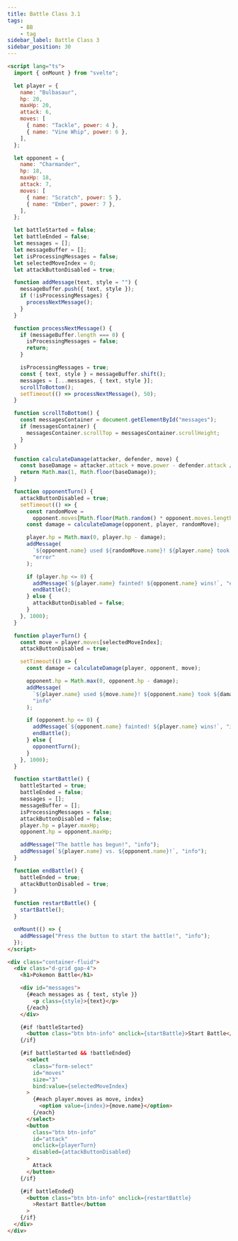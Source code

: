 ```yaml
--- 
title: Battle Class 3.1
tags: 
    - BB
    - tag
sidebar_label: Battle Class 3
sidebar_position: 30 
---
```



```html title="Battle.svelte"
<script lang="ts">
  import { onMount } from "svelte";

  let player = {
    name: "Bulbasaur",
    hp: 20,
    maxHp: 20,
    attack: 6,
    moves: [
      { name: "Tackle", power: 4 },
      { name: "Vine Whip", power: 6 },
    ],
  };

  let opponent = {
    name: "Charmander",
    hp: 18,
    maxHp: 18,
    attack: 7,
    moves: [
      { name: "Scratch", power: 5 },
      { name: "Ember", power: 7 },
    ],
  };

  let battleStarted = false;
  let battleEnded = false;
  let messages = [];
  let messageBuffer = [];
  let isProcessingMessages = false;
  let selectedMoveIndex = 0;
  let attackButtonDisabled = true;

  function addMessage(text, style = "") {
    messageBuffer.push({ text, style });
    if (!isProcessingMessages) {
      processNextMessage();
    }
  }

  function processNextMessage() {
    if (messageBuffer.length === 0) {
      isProcessingMessages = false;
      return;
    }

    isProcessingMessages = true;
    const { text, style } = messageBuffer.shift();
    messages = [...messages, { text, style }];
    scrollToBottom();
    setTimeout(() => processNextMessage(), 50);
  }

  function scrollToBottom() {
    const messagesContainer = document.getElementById("messages");
    if (messagesContainer) {
      messagesContainer.scrollTop = messagesContainer.scrollHeight;
    }
  }

  function calculateDamage(attacker, defender, move) {
    const baseDamage = attacker.attack + move.power - defender.attack / 2;
    return Math.max(1, Math.floor(baseDamage));
  }

  function opponentTurn() {
    attackButtonDisabled = true;
    setTimeout(() => {
      const randomMove =
        opponent.moves[Math.floor(Math.random() * opponent.moves.length)];
      const damage = calculateDamage(opponent, player, randomMove);

      player.hp = Math.max(0, player.hp - damage);
      addMessage(
        `${opponent.name} used ${randomMove.name}! ${player.name} took ${damage} damage.`,
        "error"
      );

      if (player.hp <= 0) {
        addMessage(`${player.name} fainted! ${opponent.name} wins!`, "error");
        endBattle();
      } else {
        attackButtonDisabled = false;
      }
    }, 1000);
  }

  function playerTurn() {
    const move = player.moves[selectedMoveIndex];
    attackButtonDisabled = true;

    setTimeout(() => {
      const damage = calculateDamage(player, opponent, move);

      opponent.hp = Math.max(0, opponent.hp - damage);
      addMessage(
        `${player.name} used ${move.name}! ${opponent.name} took ${damage} damage.`,
        "info"
      );

      if (opponent.hp <= 0) {
        addMessage(`${opponent.name} fainted! ${player.name} wins!`, "info");
        endBattle();
      } else {
        opponentTurn();
      }
    }, 1000);
  }

  function startBattle() {
    battleStarted = true;
    battleEnded = false;
    messages = [];
    messageBuffer = [];
    isProcessingMessages = false;
    attackButtonDisabled = false;
    player.hp = player.maxHp;
    opponent.hp = opponent.maxHp;

    addMessage("The battle has begun!", "info");
    addMessage(`${player.name} vs. ${opponent.name}!`, "info");
  }

  function endBattle() {
    battleEnded = true;
    attackButtonDisabled = true;
  }

  function restartBattle() {
    startBattle();
  }

  onMount(() => {
    addMessage("Press the button to start the battle!", "info");
  });
</script>

<div class="container-fluid">
  <div class="d-grid gap-4">
    <h1>Pokemon Battle</h1>

    <div id="messages">
      {#each messages as { text, style }}
        <p class={style}>{text}</p>
      {/each}
    </div>

    {#if !battleStarted}
      <button class="btn btn-info" onclick={startBattle}>Start Battle</button>
    {/if}

    {#if battleStarted && !battleEnded}
      <select
        class="form-select"
        id="moves"
        size="3"
        bind:value={selectedMoveIndex}
      >
        {#each player.moves as move, index}
          <option value={index}>{move.name}</option>
        {/each}
      </select>
      <button
        class="btn btn-info"
        id="attack"
        onclick={playerTurn}
        disabled={attackButtonDisabled}
      >
        Attack
      </button>
    {/if}

    {#if battleEnded}
      <button class="btn btn-info" onclick={restartBattle}
        >Restart Battle</button
      >
    {/if}
  </div>
</div>
```